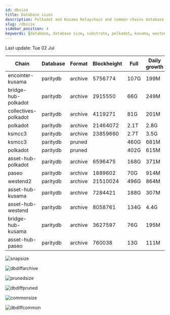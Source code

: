 ```yaml
---
id: dbsize
title: Database sizes
description: Polkadot and Kusama Relaychain and common chains database sizes
slug: /dbsize
sidebar_position: 4
keywords: [database, database size, substrate, polkadot, kusama, westend]
---
```



Last update: Tue 02 Jul

| Chain    | Database   | Format | Blockheight | Full         | Daily growth |
| ------------------------| ----------- | -------- | ------- | ---------- | ----- | 
| encointer-kusama | paritydb | archive | 5756774 | 107G | 199M |
| bridge-hub-polkadot | paritydb | archive | 2915550 | 66G | 249M |
| collectives-polkadot | paritydb | archive | 4119271 | 81G | 201M |
| polkadot | paritydb | archive | 21464072 | 2.1T | 2.8G |
| ksmcc3 | paritydb | archive | 23859660 | 2.7T | 3.5G |
| ksmcc3 | paritydb | pruned |  | 460G | 681M |
| polkadot | paritydb | pruned |  | 402G | 615M |
| asset-hub-polkadot | paritydb | archive | 6596475 | 168G | 371M |
| paseo | paritydb | archive | 1889602 | 70G | 914M |
| westend2 | paritydb | archive | 21510024 | 496G | 864M |
| asset-hub-kusama | paritydb | archive | 7284421 | 188G | 307M |
| asset-hub-westend | paritydb | archive | 8058761 | 134G | 4.4G |
| bridge-hub-kusama | paritydb | archive | 3627597 | 76G | 195M |
| asset-hub-paseo | paritydb | archive | 760038 | 13G | 111M |

![snapsize](/img/archivesize.png)

![dbdiffarchive](/img/dbdiffrelay.png)

![prunedsize](/img/prunedsize.png)

![dbdiffpruned](/img/dbdiffpruned.png)

![commonsize](/img/commonsize.png)

![dbdiffcommon](/img/dbdiffcommon.png)
